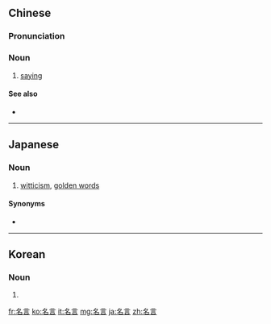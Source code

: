 ==Chinese==
{{zh-forms}}

===Pronunciation===
{{zh-pron
|m=míngyán
|c=ming4 jin4
|h=pfs=miàng-ngièn
|mn=miâ-giân
|cat=n
}}

===Noun===
{{zh-noun}}

# [[saying]]

====See also====
* {{zh-l|名詞}}

{{zh-cat|Grammar|Parts of speech}}
----

==Japanese==
{{ja-kanjitab|めい|げん|yomi=on}}

===Noun===
{{ja-noun|めいげん}}

# [[witticism]], [[golden word]]s

====Synonyms====
* {{ja-r|格言|かくげん}}

----

==Korean==
{{ko-hanjatab|名|言}}

===Noun===
{{ko-noun|rv=myeongeon|hangeul=명언}}

# {{hanja form of|명언|famous saying}}

[[fr:名言]]
[[ko:名言]]
[[it:名言]]
[[mg:名言]]
[[ja:名言]]
[[zh:名言]]